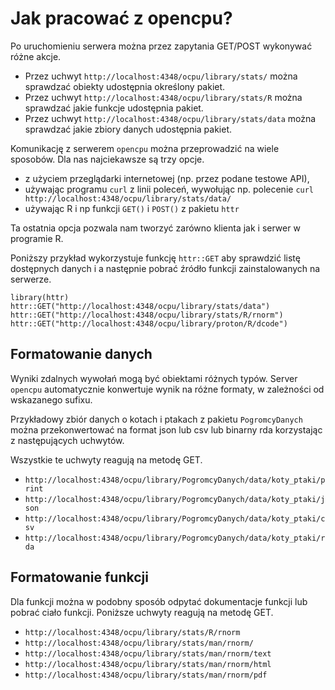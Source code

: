 # Jak pracować z opencpu?

Po uruchomieniu serwera można przez zapytania GET/POST wykonywać różne akcje. 

* Przez uchwyt `http://localhost:4348/ocpu/library/stats/` można sprawdzać obiekty udostępnia określony pakiet.
* Przez uchwyt `http://localhost:4348/ocpu/library/stats/R` można sprawdzać jakie funkcje udostępnia pakiet.
* Przez uchwyt `http://localhost:4348/ocpu/library/stats/data` można sprawdzać jakie zbiory danych udostępnia pakiet.


Komunikację z serwerem `opencpu` można przeprowadzić na wiele sposobów. Dla nas najciekawsze są trzy opcje.

* z użyciem przeglądarki internetowej (np. przez podane testowe API), 
* używając programu `curl` z linii poleceń, wywołując np. polecenie 
`curl http://localhost:4348/ocpu/library/stats/data/`
* używając R i np funkcji `GET()` i `POST()` z pakietu `httr`

Ta ostatnia opcja pozwala nam tworzyć zarówno klienta jak i serwer w programie R.

Poniższy przykład wykorzystuje funkcję `httr::GET` aby sprawdzić listę dostępnych danych i a następnie pobrać źródło funkcji zainstalowanych na serwerze.

```
library(httr)
httr::GET("http://localhost:4348/ocpu/library/stats/data")
httr::GET("http://localhost:4348/ocpu/library/stats/R/rnorm")
httr::GET("http://localhost:4348/ocpu/library/proton/R/dcode")
```

## Formatowanie danych

Wyniki zdalnych wywołań mogą być obiektami różnych typów.  Server `opencpu` automatycznie konwertuje wynik na różne formaty, w zależności od wskazanego sufixu.

Przykładowy zbiór danych o kotach i ptakach z pakietu `PogromcyDanych`  można przekonwertować na format json lub csv lub binarny rda korzystając z następujących uchwytów.

Wszystkie te uchwyty reagują na metodę GET.

* `http://localhost:4348/ocpu/library/PogromcyDanych/data/koty_ptaki/print`
* `http://localhost:4348/ocpu/library/PogromcyDanych/data/koty_ptaki/json`
* `http://localhost:4348/ocpu/library/PogromcyDanych/data/koty_ptaki/csv`
* `http://localhost:4348/ocpu/library/PogromcyDanych/data/koty_ptaki/rda`

## Formatowanie funkcji

Dla funkcji można w podobny sposób odpytać dokumentacje funkcji lub pobrać ciało funkcji. Poniższe uchwyty reagują na metodę GET.

* `http://localhost:4348/ocpu/library/stats/R/rnorm`
* `http://localhost:4348/ocpu/library/stats/man/rnorm/`
* `http://localhost:4348/ocpu/library/stats/man/rnorm/text`
* `http://localhost:4348/ocpu/library/stats/man/rnorm/html`
* `http://localhost:4348/ocpu/library/stats/man/rnorm/pdf`

